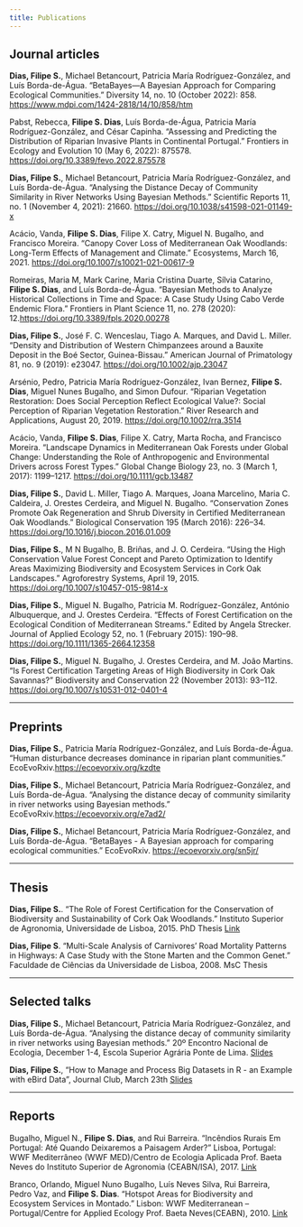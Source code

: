 ```yaml
---
title: Publications
---
```


## Journal articles

**Dias, Filipe S.**, Michael Betancourt, Patricia María Rodríguez-González, and Luís Borda-de-Água. “BetaBayes—A Bayesian Approach for Comparing Ecological Communities.” Diversity 14, no. 10 (October 2022): 858. [https://www.mdpi.com/1424-2818/14/10/858/htm](https://www.mdpi.com/1424-2818/14/10/858/htm)

Pabst, Rebecca, **Filipe S. Dias**, Luís Borda-de-Água, Patricia María Rodríguez-González, and César Capinha. “Assessing and Predicting the Distribution of Riparian Invasive Plants in Continental Portugal.” Frontiers in Ecology and Evolution 10 (May 6, 2022): 875578. [https://doi.org/10.3389/fevo.2022.875578](https://doi.org/10.3389/fevo.2022.875578)


**Dias, Filipe S.**, Michael Betancourt, Patricia María Rodríguez-González, and Luís Borda-de-Água. “Analysing the Distance Decay of Community Similarity in River Networks Using Bayesian Methods.” Scientific Reports 11, no. 1 (November 4, 2021): 21660. [https://doi.org/10.1038/s41598-021-01149-x](https://doi.org/10.1038/s41598-021-01149-x)

Acácio, Vanda, **Filipe S. Dias**, Filipe X. Catry, Miguel N. Bugalho, and Francisco Moreira. “Canopy Cover Loss of Mediterranean Oak Woodlands: Long-Term Effects of Management and Climate.” Ecosystems, March 16, 2021. [https://doi.org/10.1007/s10021-021-00617-9](https://doi.org/10.1007/s10021-021-00617-9)

Romeiras, Maria M, Mark Carine, Maria Cristina Duarte, Sílvia Catarino, **Filipe S. Dias**, and Luís Borda-de-Água. “Bayesian Methods to Analyze Historical Collections in Time and Space: A Case Study Using Cabo Verde Endemic Flora.” Frontiers in Plant Science 11, no. 278 (2020): 12.[https://doi.org/10.3389/fpls.2020.00278](https://doi.org/10.3389/fpls.2020.00278)

**Dias, Filipe S.**, José F. C. Wenceslau, Tiago A. Marques, and David L. Miller. “Density and Distribution of Western Chimpanzees around a Bauxite Deposit in the Boé Sector, Guinea-Bissau.” American Journal of Primatology 81, no. 9 (2019): e23047. [https://doi.org/10.1002/ajp.23047](https://doi.org/10.1002/ajp.23047)

Arsénio, Pedro, Patricia María Rodríguez-González, Ivan Bernez, **Filipe S. Dias**, Miguel Nunes Bugalho, and Simon Dufour. “Riparian Vegetation Restoration: Does Social Perception Reflect Ecological Value?: Social Perception of Riparian Vegetation Restoration.” River Research and Applications, August 20, 2019. [https://doi.org/10.1002/rra.3514](https://doi.org/10.1002/rra.3514)

Acácio, Vanda, **Filipe S. Dias**, Filipe X. Catry, Marta Rocha, and Francisco Moreira. “Landscape Dynamics in Mediterranean Oak Forests under Global Change: Understanding the Role of Anthropogenic and Environmental Drivers across Forest Types.” Global Change Biology 23, no. 3 (March 1, 2017): 1199–1217. [https://doi.org/10.1111/gcb.13487](https://doi.org/10.1111/gcb.13487)


**Dias, Filipe S.**, David L. Miller, Tiago A. Marques, Joana Marcelino, Maria C. Caldeira, J. Orestes Cerdeira, and Miguel N. Bugalho. “Conservation Zones Promote Oak Regeneration and Shrub Diversity in Certified Mediterranean Oak Woodlands.” Biological Conservation 195 (March 2016): 226–34. [https://doi.org/10.1016/j.biocon.2016.01.009](https://doi.org/10.1016/j.biocon.2016.01.009)


**Dias, Filipe S.**, M N Bugalho, B. Briñas, and J. O. Cerdeira. “Using the High Conservation Value Forest Concept and Pareto Optimization to Identify Areas Maximizing Biodiversity and Ecosystem Services in Cork Oak Landscapes.” Agroforestry Systems, April 19, 2015. [https://doi.org/10.1007/s10457-015-9814-x](https://doi.org/10.1007/s10457-015-9814-x)

**Dias, Filipe S.**, Miguel N. Bugalho, Patricia M. Rodríguez-González, António Albuquerque, and J. Orestes Cerdeira. “Effects of Forest Certification on the Ecological Condition of Mediterranean Streams.” Edited by Angela Strecker. Journal of Applied Ecology 52, no. 1 (February 2015): 190–98. [https://doi.org/10.1111/1365-2664.12358](https://doi.org/10.1111/1365-2664.12358)


**Dias, Filipe S.**, Miguel N. Bugalho, J. Orestes Cerdeira, and M. João Martins. “Is Forest Certification Targeting Areas of High Biodiversity in Cork Oak Savannas?” Biodiversity and Conservation 22 (November 2013): 93–112. [https://doi.org/10.1007/s10531-012-0401-4](https://doi.org/10.1007/s10531-012-0401-4)

---

## Preprints

**Dias, Filipe S.**, Patricia María Rodríguez-González, and Luís Borda-de-Água. “Human disturbance decreases dominance in riparian plant communities.” EcoEvoRxiv.[https://ecoevorxiv.org/kzdte](https://ecoevorxiv.org/kzdte)

**Dias, Filipe S.**, Michael Betancourt, Patricia María Rodríguez-González, and Luís Borda-de-Água. “Analysing the distance decay of community similarity in river networks using Bayesian methods.” EcoEvoRxiv.[https://ecoevorxiv.org/e7ad2/](https://ecoevorxiv.org/e7ad2/)

**Dias, Filipe S.**, Michael Betancourt, Patricia María Rodríguez-González, and Luís Borda-de-Água. “BetaBayes - A Bayesian approach for comparing ecological communities.” EcoEvoRxiv. [https://ecoevorxiv.org/sn5jr/](https://ecoevorxiv.org/sn5jr/)

---

## Thesis

**Dias, Filipe S.**. “The Role of Forest Certification for the Conservation of Biodiversity and Sustainability of Cork Oak Woodlands.” Instituto Superior de Agronomia, Universidade de Lisboa, 2015. PhD Thesis [Link](https://www.repository.utl.pt/handle/10400.5/12021?locale=en)

**Dias, Filipe S**. “Multi-Scale Analysis of Carnivores’ Road Mortality Patterns in Highways: A Case Study with the Stone Marten and the Common Genet.” Faculdade de Ciências da Universidade de Lisboa, 2008. MsC Thesis

---

## Selected talks

**Dias, Filipe S.**, Michael Betancourt, Patricia María Rodríguez-González, and Luís Borda-de-Água. “Analysing the distance decay of community similarity in river networks using Bayesian methods.” 20º Encontro Nacional de Ecologia, December 1-4, Escola Superior Agrária Ponte de Lima. [Slides](https://fsdias.github.io/presentations/speco21/)

**Dias, Filipe S.**, "How to Manage and Process Big Datasets in R - an Example with eBird Data", Journal Club, March 23th [Slides](https://fsdias.github.io/presentations/bigdata/)

--- 

## Reports

Bugalho, Miguel N., **Filipe S. Dias**, and Rui Barreira. “Incêndios Rurais Em Portugal: Até Quando Deixaremos a Paisagem Arder?” Lisboa, Portugal: WWF Mediterrâneo (WWF MED)/Centro de Ecologia Aplicada Prof. Baeta Neves do Instituto Superior de Agronomia (CEABN/ISA), 2017. [Link](https://wwfeu.awsassets.panda.org/downloads/incendios_relatorio_vfinal_1.pdf)


Branco, Orlando, Miguel Nuno Bugalho, Luís Neves Silva, Rui Barreira, Pedro Vaz, and **Filipe S. Dias**. “Hotspot Areas for Biodiversity and Ecosystem Services in Montado.” Lisbon: WWF Mediterranean – Portugal/Centre for Applied Ecology Prof. Baeta Neves(CEABN), 2010. [Link](http://awsassets.panda.org/downloads/habeas_report2010.pdf)

